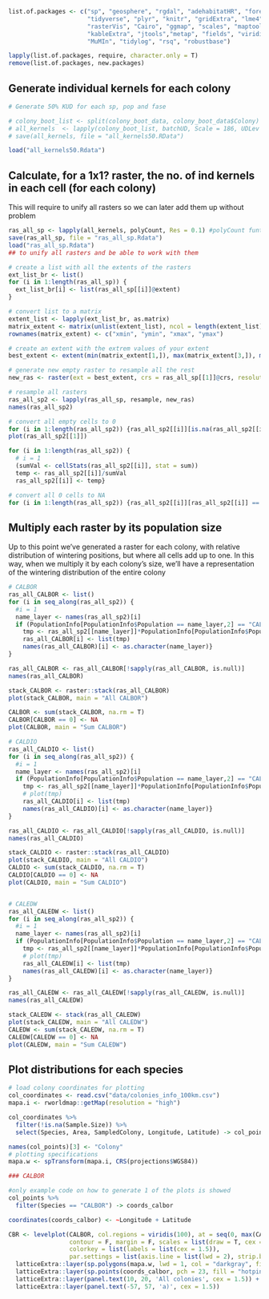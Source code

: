 ```r
list.of.packages <- c("sp", "geosphere", "rgdal", "adehabitatHR", "foreach", "doParallel", "parallel", "beepr",
                      "tidyverse", "plyr", "knitr", "gridExtra", "lme4", "lmerTest",
                      "rasterVis", "Cairo", "ggmap", "scales", "maptools", "raster", "rgeos", "mgcv", "broom.mixed", 
                      "kableExtra", "jtools","metap", "fields", "viridis", "TeachingDemos", "latticeExtra", "Matching", 
                      "MuMIn", "tidylog", "rsq", "robustbase")

lapply(list.of.packages, require, character.only = T)
remove(list.of.packages, new.packages)
```

## Generate individual kernels for each colony 
```r
# Generate 50% KUD for each sp, pop and fase

# colony_boot_list <- split(colony_boot_data, colony_boot_data$Colony)
# all_kernels  <- lapply(colony_boot_list, batchUD, Scale = 186, UDLev = 95)
# save(all_kernels, file = "all_kernels50.RData")

load("all_kernels50.Rdata")
```

## Calculate, for a 1x1? raster, the no. of ind kernels in each cell (for each colony)

This will require to unify all rasters so we can later add them up without problem
```r
ras_all_sp <- lapply(all_kernels, polyCount, Res = 0.1) #polyCount funtion from Lascelles et al. 2012
save(ras_all_sp, file = "ras_all_sp.Rdata")
load("ras_all_sp.Rdata")
## to unify all rasters and be able to work with them

# create a list with all the extents of the rasters
ext_list_br <- list()
for (i in 1:length(ras_all_sp)) {
  ext_list_br[i] <- list(ras_all_sp[[i]]@extent)
}

# convert list to a matrix
extent_list <- lapply(ext_list_br, as.matrix)
matrix_extent <- matrix(unlist(extent_list), ncol = length(extent_list))
rownames(matrix_extent) <- c("xmin", "ymin", "xmax", "ymax")

# create an extent with the extrem values of your extent
best_extent <- extent(min(matrix_extent[1,]), max(matrix_extent[3,]), min(matrix_extent[2,]), max(matrix_extent[4,]))

# generate new empty raster to resample all the rest
new_ras <- raster(ext = best_extent, crs = ras_all_sp[[1]]@crs, resolution = 0.1)                      

# resample all rasters
ras_all_sp2 <- lapply(ras_all_sp, resample, new_ras)
names(ras_all_sp2)

# convert all empty cells to 0
for (i in 1:length(ras_all_sp2)) {ras_all_sp2[[i]][is.na(ras_all_sp2[[i]])] <- 0}
plot(ras_all_sp2[[1]])

for (i in 1:length(ras_all_sp2)) {
  # i = 1
  (sumVal <- cellStats(ras_all_sp2[[i]], stat = sum))
  temp <- ras_all_sp2[[i]]/sumVal
  ras_all_sp2[[i]] <- temp}

# convert all 0 cells to NA
for (i in 1:length(ras_all_sp2)) {ras_all_sp2[[i]][ras_all_sp2[[i]] == 0] <- NA}
```

## Multiply each raster by its population size

Up to this point we've generated a raster for each colony, with relative distribution of wintering positions, but where all cells add up to one. In this way, when we multiply it by each colony's size, we'll have a representation of the wintering distribution of the entire colony

```r
# CALBOR
ras_all_CALBOR <- list()
for (i in seq_along(ras_all_sp2)) {
  #i = 1
  name_layer <- names(ras_all_sp2)[i]
  if (PopulationInfo[PopulationInfo$Population == name_layer,2] == "CALBOR") {
    tmp <- ras_all_sp2[[name_layer]]*PopulationInfo[PopulationInfo$Population == name_layer,3]*2
    ras_all_CALBOR[i] <- list(tmp)
    names(ras_all_CALBOR)[i] <- as.character(name_layer)}
}

ras_all_CALBOR <- ras_all_CALBOR[!sapply(ras_all_CALBOR, is.null)]
names(ras_all_CALBOR) 

stack_CALBOR <- raster::stack(ras_all_CALBOR)
plot(stack_CALBOR, main = "All CALBOR")

CALBOR <- sum(stack_CALBOR, na.rm = T)
CALBOR[CALBOR == 0] <- NA
plot(CALBOR, main = "Sum CALBOR")

# CALDIO
ras_all_CALDIO <- list()
for (i in seq_along(ras_all_sp2)) {
  #i = 1
  name_layer <- names(ras_all_sp2)[i]
  if (PopulationInfo[PopulationInfo$Population == name_layer,2] == "CALDIO") {
    tmp <- ras_all_sp2[[name_layer]]*PopulationInfo[PopulationInfo$Population == name_layer,3]*2
    # plot(tmp)
    ras_all_CALDIO[i] <- list(tmp)
    names(ras_all_CALDIO)[i] <- as.character(name_layer)}
}

ras_all_CALDIO <- ras_all_CALDIO[!sapply(ras_all_CALDIO, is.null)]
names(ras_all_CALDIO) 

stack_CALDIO <- raster::stack(ras_all_CALDIO)
plot(stack_CALDIO, main = "All CALDIO")
CALDIO <- sum(stack_CALDIO, na.rm = T)
CALDIO[CALDIO == 0] <- NA
plot(CALDIO, main = "Sum CALDIO")


# CALEDW
ras_all_CALEDW <- list()
for (i in seq_along(ras_all_sp2)) {
  #i = 1
  name_layer <- names(ras_all_sp2)[i]
  if (PopulationInfo[PopulationInfo$Population == name_layer,2] == "CALEDW") {
    tmp <- ras_all_sp2[[name_layer]]*PopulationInfo[PopulationInfo$Population == name_layer,3]*2
    # plot(tmp)
    ras_all_CALEDW[i] <- list(tmp)
    names(ras_all_CALEDW)[i] <- as.character(name_layer)}
}

ras_all_CALEDW <- ras_all_CALEDW[!sapply(ras_all_CALEDW, is.null)]
names(ras_all_CALEDW) 

stack_CALEDW <- stack(ras_all_CALEDW)
plot(stack_CALEDW, main = "All CALEDW")
CALEDW <- sum(stack_CALEDW, na.rm = T)
CALEDW[CALEDW == 0] <- NA
plot(CALEDW, main = "Sum CALEDW")
```


## Plot distributions for each species
```r
# load colony coordinates for plotting
col_coordinates <- read.csv("data/colonies_info_100km.csv")
mapa.i <- rworldmap::getMap(resolution = "high")

col_coordinates %>% 
  filter(!is.na(Sample.Size)) %>% 
  select(Species, Area, SampledColony, Longitude, Latitude) -> col_points

names(col_points)[3] <- "Colony"
# plotting specifications
mapa.w <- spTransform(mapa.i, CRS(projections$WGS84))

### CALBOR

#only example code on how to generate 1 of the plots is showed
col_points %>% 
  filter(Species == "CALBOR") -> coords_calbor

coordinates(coords_calbor) <- ~Longitude + Latitude

CBR <- levelplot(CALBOR, col.regions = viridis(100), at = seq(0, max(CALBOR[], na.rm = T), length.out = 100),
                 contour = F, margin = F, scales = list(draw = T, cex = 1.5), xlab = NULL, ylab = NULL,
                 colorkey = list(labels = list(cex = 1.5)), 
                 par.settings = list(axis.line = list(lwd = 2), strip.border = list(lwd = 2))) +
  latticeExtra::layer(sp.polygons(mapa.w, lwd = 1, col = "darkgray", fill = "lightgray")) + 
  latticeExtra::layer(sp.points(coords_calbor, pch = 23, fill = "hotpink2", col = "black", cex = 1.2)) + 
  latticeExtra::layer(panel.text(10, 20, 'All colonies', cex = 1.5)) +
  latticeExtra::layer(panel.text(-57, 57, 'a)', cex = 1.5)) 
```
